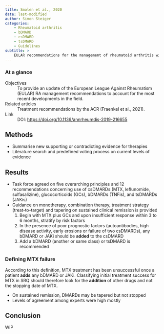 ```yaml
---
title: Smolen et al., 2020
date: last-modified
author: Simon Steiger
categories:
    - Rheumatoid arthritis
    - bDMARD
    - csDMARD
    - tsDMARD
    - Guidelines
subtitle: >
    EULAR recommendations for the management of rheumatoid arthritis with synthetic and biological disease-modifying antirheumatic drugs: 2019 update
---
```


::: {.callout-tip}

### At a glance

Objectives
: To provide an update of the European League Against Rheumatism (EULAR) RA management recommendations to account for the most recent developments in the field.

Related articles
: Treatment recommendations by the ACR (Fraenkel et al., 2021).

Link
: DOI: [https://doi.org/10.1136/annrheumdis-2019-216655](https://doi.org/10.1136/annrheumdis-2019-216655)

:::

## Methods

- Summarise new supporting or contradicting evidence for therapies
- Literature search and predefined voting process on current levels of evidence

## Results

- Task force agreed on five overarching principles and 12 recommendations concerning use of csDMARDs (MTX, leflunomide, sulfasalizine), glucocorticoids (GCs), bDMARDs (TNFis), and tsDMARDs (JAKis)
- Guidance on monotherapy, combination therapy, treatment strategy (treat-to-target) and tapering on sustained clinical remission is provided
	1. Begin with MTX plus GCs and upon insufficient response within 3 to 6 months, stratify by risk factors
	2. In the presence of poor prognostic factors (autoantibodies, high disease activity, early erosions or failure of two csDMARDs), any bDMARD or JAKi should be **added** to the csDMARD
	3. Add a bDMARD (another or same class) or tsDMARD is recommended

::: {.callout-note}

### Defining MTX failure

According to this definition, MTX treatment has been unsuccessful once a patient **adds** any bDMARD or JAKi.
Classifying initial treatment success for MTX in SRQ should therefore look for the **addition** of other drugs and not the stopping date of MTX.

:::

- On sustained remission, DMARDs may be tapered but not stopped
- Levels of agreement among experts were high mostly

## Conclusion

WIP
